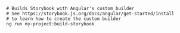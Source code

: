 ```shell
# Builds Storybook with Angular's custom builder
# See https://storybook.js.org/docs/angular/get-started/install
# to learn how to create the custom builder
ng run my-project:build-storybook
```
